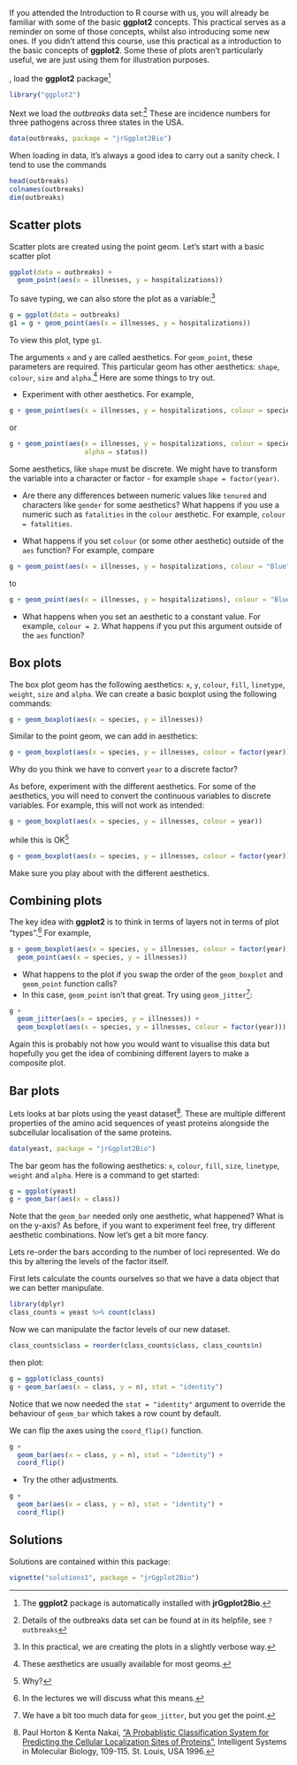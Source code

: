 If you attended the Introduction to R course with us, you will already be familiar with some of the basic **ggplot2** concepts. This practical serves as a reminder on some of those concepts, whilst also introducing some new ones. If you didn't attend this course, use this practical as a introduction to the basic concepts of **ggplot2**. Some these of plots aren't particularly useful, we are just using them for illustration purposes.

\newthought{To begin with}, load the **ggplot2** package^[The **ggplot2** package is
automatically installed with **jrGgplot2Bio**.]

```r
library("ggplot2")
```

\noindent Next we load the _outbreaks_ data set:^[Details of the outbreaks data set can be found at in its helpfile, see `?outbreaks`] These are incidence numbers for three pathogens across three states in the USA.

```r
data(outbreaks, package = "jrGgplot2Bio")
```

\noindent When loading in data, it's always a good idea to carry out a sanity
check. I tend to use the commands

```r
head(outbreaks)
colnames(outbreaks)
dim(outbreaks)
```

## Scatter plots

Scatter plots are created using the point geom. Let's start with a basic scatter
plot

```r
ggplot(data = outbreaks) +
  geom_point(aes(x = illnesses, y = hospitalizations))
```

\noindent To save typing, we can also store the plot as a variable:^[In
  this practical, we are creating the plots in a slightly verbose way.]

```r
g = ggplot(data = outbreaks)
g1 = g + geom_point(aes(x = illnesses, y = hospitalizations))
```

\noindent To view this plot, type `g1`.

The arguments `x` and `y` are called aesthetics. For `geom_point`,
these parameters are required. This particular geom has other aesthetics:
`shape`, `colour`, `size` and `alpha`.^[These aesthetics are
  usually available for most geoms.] Here are some things to try out.

- Experiment with other aesthetics. For example,

```r
g + geom_point(aes(x = illnesses, y = hospitalizations, colour = species))
```

\noindent or

```r
g + geom_point(aes(x = illnesses, y = hospitalizations, colour = species,
                   alpha = status))
```

Some aesthetics, like `shape` must be discrete. We might have to transform the variable into a
character or factor - for example `shape = factor(year)`.

- Are there any differences between numeric values like `tenured` and
  characters like `gender` for some aesthetics? What happens if you use
  a numeric such as `fatalities` in the `colour` aesthetic. For example, `colour = fatalities`.

- What happens if you set `colour` (or some other aesthetic) outside of
  the `aes` function? For example, compare

```r
g + geom_point(aes(x = illnesses, y = hospitalizations, colour = "Blue"))
```

\noindent to

```r
g + geom_point(aes(x = illnesses, y = hospitalizations), colour = "Blue")
```

- What happens when you set an aesthetic to a constant value. For example,
  `colour = 2`. What happens if you put this argument outside of the `aes`
  function?



## Box plots

The box plot geom has the following aesthetics: `x`, `y`, `colour`,
`fill`, `linetype`, `weight`, `size` and `alpha`. We can create a
basic boxplot using the following commands:

```r
g + geom_boxplot(aes(x = species, y = illnesses))
```

\noindent Similar to the point geom, we can add in aesthetics:

```r
g + geom_boxplot(aes(x = species, y = illnesses, colour = factor(year)))
```

\noindent Why do you think we have to convert `year` to a discrete factor?

As before, experiment with the different aesthetics. For some of the aesthetics,
you will need to convert the continuous variables to discrete variables. For example, this will not work as intended:

```r
g + geom_boxplot(aes(x = species, y = illnesses, colour = year))
```

\noindent while this is OK^[Why?]

```r
g + geom_boxplot(aes(x = species, y = illnesses, colour = factor(year)))
```

\noindent Make sure you play about with the different aesthetics.

## Combining plots

The key idea with **ggplot2** is to think in terms of layers not in terms of plot "types".^[In the lectures we will discuss what this means.] For
example,

```r
g + geom_boxplot(aes(x = species, y = illnesses, colour = factor(year))) +
  geom_point(aes(x = species, y = illnesses))

```


- What happens to the plot if you swap the order of the `geom_boxplot`
  and `geom_point` function calls?
- In this case, `geom_point` isn't that great. Try using
  `geom_jitter`^[We have a bit too much data for
    `geom_jitter`, but you get the point.]:

```r
g + 
  geom_jitter(aes(x = species, y = illnesses)) +
  geom_boxplot(aes(x = species, y = illnesses, colour = factor(year)))
```

Again this is probably not how you would want to visualise this data but hopefully you get the idea of combining different layers to make a composite plot. 


## Bar plots

Lets looks at bar plots using the yeast dataset[^1]. These are multiple different properties of the amino acid sequences of yeast proteins alongside the subcellular localisation of the same proteins.

```r
data(yeast, package = "jrGgplot2Bio")
```


[^1]: Paul Horton & Kenta Nakai, ["A Probablistic Classification System for Predicting the Cellular Localization Sites of Proteins"](https://www.aaai.org/Papers/ISMB/1996/ISMB96-012.pdf), Intelligent Systems in Molecular Biology, 109-115. St. Louis, USA 1996. 

The bar geom has the following aesthetics: `x`, `colour`, `fill`,
`size`, `linetype`, `weight` and `alpha`. Here is a command to get
started:

```r
g = ggplot(yeast)
g + geom_bar(aes(x = class))
```

Note that the `geom_bar` needed only one aesthetic, what happened? What is on the y-axis? As before, if you want to experiment feel free, try different aesthetic combinations. Now let's get a bit more fancy. 

Lets re-order the bars according to the number of loci represented. We do this by altering the levels of the factor itself.

First lets calculate the counts ourselves so that we have a data object that we can better manipulate.

```r
library(dplyr)
class_counts = yeast %>% count(class)
```

\noindent Now we can manipulate the factor levels of our new dataset.

```r
class_counts$class = reorder(class_counts$class, class_counts$n)
```

\noindent then plot:

```r
g = ggplot(class_counts)
g + geom_bar(aes(x = class, y = n), stat = "identity")
```

\noindent Notice that we now needed the `stat = "identity"` argument to override the behaviour of `geom_bar` which takes a row count by default.

\noindent We can flip the axes using the `coord_flip()` function.

```r
g + 
  geom_bar(aes(x = class, y = n), stat = "identity") +
  coord_flip()
```

- Try the other adjustments.

```r
g + 
  geom_bar(aes(x = class, y = n), stat = "identity") +
  coord_flip()
```

## Solutions

Solutions are contained within this package:
```r
vignette("solutions1", package = "jrGgplot2Bio")
```

